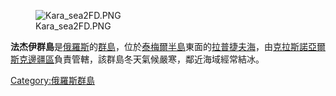 [[Image:Kara_sea2FD.PNG|thumb]]

'''法杰伊群島'''是[[俄羅斯|俄羅斯]]的[[群島|群島]]，位於[[泰梅爾半島|泰梅爾半島]]東面的[[拉普捷夫海|拉普捷夫海]]，由[[克拉斯諾亞爾斯克邊疆區|克拉斯諾亞爾斯克邊疆區]]負責管轄，該群島冬天氣候嚴寒，鄰近海域經常結冰。

{{coord|76|57|00|N|107|50|00|E|type:isle_scale:3000|display=title}}
{{Russia-geo-stub}}
[[Category:俄羅斯群島|Category:俄羅斯群島]]